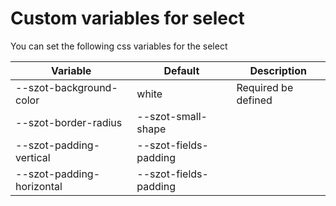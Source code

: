 
<Meta title="Components/Select/Custom" />

# Custom variables for select

You can set the following css variables for the select

| Variable                  | Default               | Description |
|---------------------------|-----------------------|-------------|
| --szot-background-color   | white                 | Required be defined |
| --szot-border-radius      | --szot-small-shape    |             |
| --szot-padding-vertical   | --szot-fields-padding |             |
| --szot-padding-horizontal | --szot-fields-padding |             |
